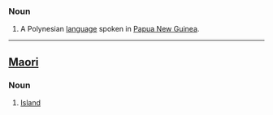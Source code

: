 ===Noun===

# A Polynesian [[language]] spoken in [[Papua New Guinea]].


----
==[[Maori]]==
===Noun===
#[[Island]]